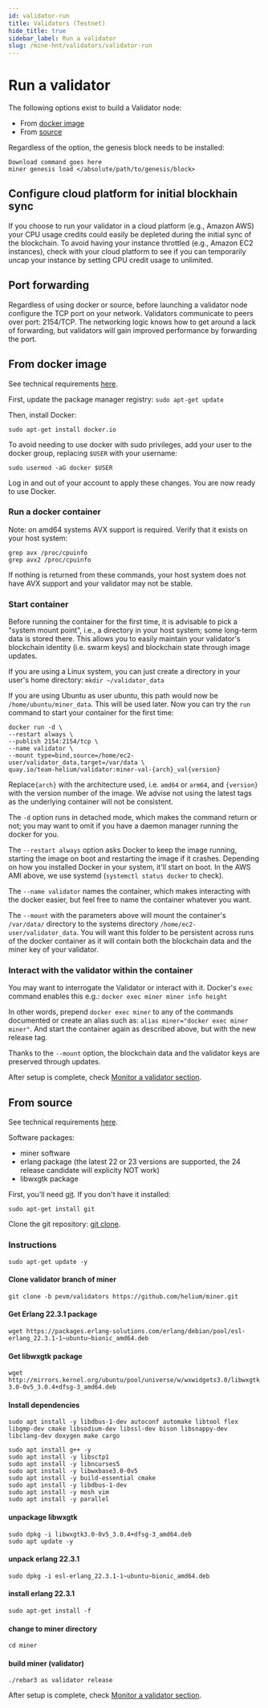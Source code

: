 ```yaml
---
id: validator-run
title: Validators (Testnet)
hide_title: true
sidebar_label: Run a validator
slug: /mine-hnt/validators/validator-run
---
```



# Run a validator

The following options exist to build a Validator node:

* From [docker image](#docker-image)
* From [source](#source)

Regardless of the option, the genesis block needs to be installed:

```
Download command goes here
miner genesis load </absolute/path/to/genesis/block>
```

## Configure cloud platform for initial blockhain sync
If you choose to run your validator in a cloud platform (e.g., Amazon AWS) your CPU usage credits could easily be depleted during the initial sync of the blockchain. To avoid having your instance throttled (e.g., Amazon EC2 instances), check with your cloud platform to see if you can temporarily uncap your instance by setting CPU credit usage to unlimited.

## Port forwarding

Regardless of using docker or source, before launching a validator node configure the TCP port on your network. Validators communicate to peers over port: 2154/TCP. The networking logic knows how to get around a lack of forwarding, but validators will gain improved performance by forwarding the port.

## <a name="docker-image"></a>From docker image

See technical requirements [here](/mine-hnt/validators/requirements).

First, update the package manager registry:
```sudo apt-get update```

Then, install Docker:

```sudo apt-get install docker.io```

To avoid needing to use docker with sudo privileges, add your user to the docker group, replacing ```$USER``` with your username:

```sudo usermod -aG docker $USER```

Log in and out of your account to apply these changes. You are now ready to use Docker.

### Run a docker container

Note: on amd64 systems AVX support is required. Verify that it exists on your host system:
```
grep avx /proc/cpuinfo
grep avx2 /proc/cpuinfo
```
If nothing is returned from these commands, your host system does not have AVX support and your validator may not be stable.

### Start container

Before running the container for the first time, it is advisable to pick a "system mount point", i.e., a directory in your host system; some long-term data is stored there. This allows you to easily maintain your validator's blockchain identity (i.e. swarm keys) and blockchain state through image updates.

If you are using a Linux system, you can just create a directory in your user's home directory:
```mkdir ~/validator_data```

If you are using Ubuntu as user ubuntu, this path would now be ```/home/ubuntu/miner_data```. This will be used later.
Now you can try the ```run``` command to start your container for the first time:

```
docker run -d \
--restart always \
--publish 2154:2154/tcp \
--name validator \
--mount type=bind,source=/home/ec2-user/validator_data,target=/var/data \
quay.io/team-helium/validator:miner-val-{arch}_val{version}
```

Replace`{arch}` with the architecture used, i.e. `amd64` or `arm64`, and `{version}` with the version number of the image. We advise not using the latest tags as the underlying container will not be consistent.

The ```-d``` option runs in detached mode, which makes the command return or not; you may want to omit if you have a daemon manager running the docker for you.

The ```--restart always``` option asks Docker to keep the image running, starting the image on boot and restarting the image if it crashes. Depending on how you installed Docker in your system, it'll start on boot. In the AWS AMI above, we use systemd (```systemctl status docker``` to check).

The ```--name validator``` names the container, which makes interacting with the docker easier, but feel free to name the container whatever you want.

The ```--mount``` with the parameters above will mount the container's ```/var/data/``` directory to the systems directory ```/home/ec2-user/validator_data```. You will want this folder to be persistent across runs of the docker container as it will contain both the blockchain data and the miner key of your validator. 

### Interact with the validator within the container

You may want to interrogate the Validator or interact with it. Docker's ```exec``` command enables this e.g.:
```docker exec miner miner info height```

In other words, prepend ```docker exec miner``` to any of the commands documented or create an alias such as: ```alias miner="docker exec miner miner"```.
And start the container again as described above, but with the new release tag. 

Thanks to the ```--mount``` option, the blockchain data and the validator keys are preserved through updates.

After setup is complete, check [Monitor a validator section](/mine-hnt/validators/validator-monitor).

## <a name="source"></a>From source

See technical requirements [here](/mine-hnt/validators/requirements).

Software packages:
* miner software
* erlang package (the latest 22 or 23 versions are supported, the 24 release candidate will explicity NOT work)
* libwxgtk package

First, you'll need [git](https://git-scm.com/). If you don't have it installed:

```sudo apt-get install git```

Clone the git repository:
[git clone](https://github.com/helium/miner.git).

### Instructions

```sudo apt-get update -y```

#### Clone validator branch of miner
```git clone -b pevm/validators https://github.com/helium/miner.git```

#### Get Erlang 22.3.1 package
```wget https://packages.erlang-solutions.com/erlang/debian/pool/esl-erlang_22.3.1-1~ubuntu~bionic_amd64.deb```

#### Get libwxgtk package
```wget http://mirrors.kernel.org/ubuntu/pool/universe/w/wxwidgets3.0/libwxgtk3.0-0v5_3.0.4+dfsg-3_amd64.deb```

#### Install dependencies
```sudo apt install -y libdbus-1-dev autoconf automake libtool flex libgmp-dev cmake libsodium-dev libssl-dev bison libsnappy-dev libclang-dev doxygen make cargo```


```
sudo apt install g++ -y
sudo apt install -y libsctp1
sudo apt install -y libncurses5
sudo apt install -y libwxbase3.0-0v5
sudo apt install -y build-essential cmake
sudo apt install -y libdbus-1-dev
sudo apt install -y mosh vim 
sudo apt install -y parallel
```

#### unpackage libwxgtk
```
sudo dpkg -i libwxgtk3.0-0v5_3.0.4+dfsg-3_amd64.deb
sudo apt update -y
```

#### unpack erlang 22.3.1
```sudo dpkg -i esl-erlang_22.3.1-1~ubuntu~bionic_amd64.deb```

#### install erlang 22.3.1
```sudo apt-get install -f```

#### change to miner directory
```cd miner```

#### build miner (validator)
```./rebar3 as validator release```

After setup is complete, check [Monitor a validator section](/mine-hnt/validators/validator-monitor).
